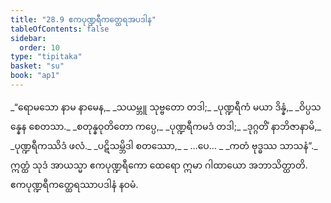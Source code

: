 ```yaml
---
title: "28.9 ဧကပုဏ္ဍရီကတ္ထေရအပဒါန"
tableOfContents: false
sidebar:
  order: 10
type: "tipitaka"
basket: "su"
book: "ap1"
---
```



<DynamicBreadcrumb />

<Division number="35" book="ap1">

<Paragraph number="3273" type="verses" book="ap1">
_“ရောမသော နာမ နာမေန,_  
_သယမ္ဘူ သုဗ္ဗတော တဒါ;_  
_ပုဏ္ဍရီကံ မယာ ဒိန္နံ,_  
_ဝိပ္ပသန္နေန စေတသာ._  

</Paragraph>

</Division>
<Division number="36" book="ap1">

<Paragraph number="3274" type="verses" book="ap1">
_စတုန္နဝုတိတော ကပ္ပေ,_  
_ပုဏ္ဍရီကမဒံ တဒါ;_  
_ဒုဂ္ဂတိံ နာဘိဇာနာမိ,_  
_ပုဏ္ဍရီကဿိဒံ ဖလံ._  

</Paragraph>

</Division>
<Division number="37" book="ap1">

<Paragraph number="3275" type="verses" book="ap1">
_ပဋိသမ္ဘိဒါ စတဿော,_  
_ …ပေ… _  
_ကတံ ဗုဒ္ဓဿ သာသနံ”._  

</Paragraph>

<Paragraph number="3276" book="ap1">
ဣတ္ထံ သုဒံ အာယသ္မာ ဧကပုဏ္ဍရီကော ထေရော ဣမာ ဂါထာယော အဘာသိတ္ထာတိ.

</Paragraph>
</Division>

<Paragraph number="3277" type="center" book="ap1">
ဧကပုဏ္ဍရီကတ္ထေရဿာပဒါနံ နဝမံ.
</Paragraph>